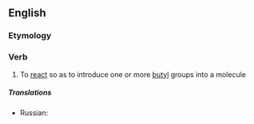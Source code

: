 ==English==

===Etymology===
{{suffix|en|butyl|ate}}

===Verb===
{{en-verb}}

# {{lb|en|organic chemistry}} To [[react]] so as to introduce one or more [[butyl]] groups into a molecule

=====Translations=====
{{trans-top|(organic chemistry) to react so as to introduce one or more butyl groups into a molecule}}
* Russian: {{t+|ru|бутили́ровать|impf|pf}}
{{trans-mid}}
{{trans-bottom}}